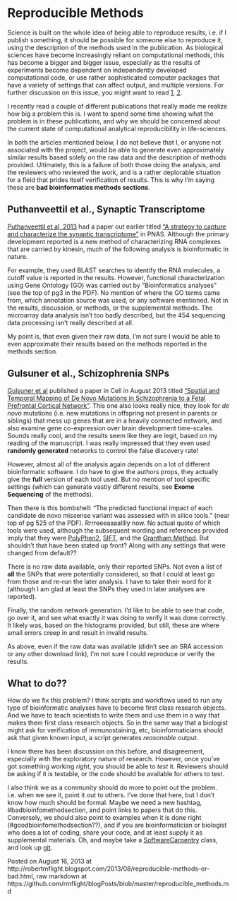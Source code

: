 # Reproducible Methods

Science is built on the whole idea of being able to reproduce results, i.e. if I publish something, it should be possible for someone else to reproduce it, using the description of the methods used in the publication. As biological sciences have become increasingly reliant on computational methods, this has become a bigger and bigger issue, especially as the results of experiments become dependent on independently developed computational code, or use rather sophisticated computer packages that have a variety of settings that can affect output, and multiple versions. For further discussion on this issue, you might want to read [1](http://bytesizebio.net/index.php/2012/08/24/can-we-make-research-software-accountable/), [2](http://ivory.idyll.org/blog/anecdotal-science.html).

I recently read a couple of different publications that really made me realize how big a problem this is. I want to spend some time showing what the problem is in these publications, and why we should be concerned about the current state of computational analytical reproducibility in life-sciences.

In both the articles mentioned below, I do not believe that I, or anyone not associated with the project, would be able to generate even approximately similar results based solely on the raw data and the description of methods provided. Ultimately, this is a failure of both those doing the analysis, and the reviewers who reviewed the work, and is a rather deplorable situation for a field that prides itself verification of results. This is why I'm saying these are **bad bioinformatics methods sections**.

## Puthanveettil et al., Synaptic Transcriptome

[Puthanveettil et al, 2013](http://doi.org/10.1073/pnas.1304422110) had a paper out earlier titled ["A strategy to capture and characterize the synaptic transcriptome"](http://doi.org/10.1073/pnas.1304422110) in PNAS. Although the primary development reported is a new method of characterizing RNA complexes that are carried by kinesin, much of the following analysis is bioinformatic in nature.

For example, they used BLAST searches to identify the RNA molecules, a cutoff value is reported in the results. However, functional characterization using Gene Ontology (GO) was carried out by "Bioinformatics analyses" (see the top of pg3 in the PDF). No mention of where the GO terms came from, which annotation source was used, or any software mentioned. Not in the results, discussion, or methods, or the supplemental methods. The microarray data analysis isn't too badly described, but the 454 sequencing data processing isn't really described at all.

My point is, that even given their raw data, I'm not sure I would be able to even approximate their results based on the methods reported in the methods section.

## Gulsuner et al., Schizophrenia SNPs

[Gulsuner et al](http://dx.doi.org/10.1016/j.cell.2013.06.049) published a paper in Cell in August 2013 titled ["Spatial and Temporal Mapping of De Novo Mutations in Schizophrenia to a Fetal Prefrontal Cortical Network"](http://dx.doi.org/10.1016/j.cell.2013.06.049). This one also looks really nice, they look for *de novo* mutations (i.e. new mutations in offspring not present in parents or siblings) that mess up genes that are in a heavily connected network, and also examine gene co-expression over brain development time-scales. Sounds really cool, and the results seem like they are legit, based on my reading of the manuscript. I was really impressed that they even used **randomly generated** networks to control the false discovery rate!

However, almost all of the analysis again depends on a lot of different bioinformatic software. I do have to give the authors props, they actually give the **full** version of each tool used. But no mention of tool specific settings (which can generate vastly different results, see **Exome Sequencing** of the methods).

Then there is this bombshell: "The predicted functional impact of each candidate de novo missense variant was assessed with in silico tools." (near top of pg 525 of the PDF). Rrrreeeaaaalllly now. No actual quote of which tools were used, although the subsequent wording and references provided imply that they were [PolyPhen2](http://www.nature.com/nmeth/journal/v7/n4/full/nmeth0410-248.html), [SIFT](http://sift.jcvi.org/), and the [Grantham Method](http://www.sciencemag.org/content/185/4154/862.long). But shouldn't that have been stated up front? Along with any settings that were changed from default??

There is no raw data available, only their reported SNPs. Not even a list of **all** the SNPs that were potentially considered, so that I could at least go from those and re-run the later analysis. I have to take their word for it (although I am glad at least the SNPs they used in later analyses are reported). 

Finally, the random network generation. I'd like to be able to see that code, go over it, and see what exactly it was doing to verify it was done correctly. It likely was, based on the histograms provided, but still, these are where small errors creep in and result in invalid results.

As above, even if the raw data was available (didn't see an SRA accession or any other download link), I'm not sure I could reproduce or verify the results.

## What to do??

How do we fix this problem? I think scripts and workflows used to run any type of bioinformatic analyses have to become first class research objects. And we have to teach scientists to write them and use them in a way that makes them first class research objects. So in the same way that a biologist might ask for verification of immunostaining, etc, bioinformaticians should ask that given known input, a script generates *reasonable* output. 

I know there has been discussion on this before, and disagreement, especially with the exploratory nature of research. However, once you've got something working *right*, you should be able to *test* it. Reviewers should be asking if it is testable, or the code should be available for others to test.

I also think we as a community should do more to point out the problem. i.e. when we see it, point it out to others. I've done that here, but I don't know how much should be formal. Maybe we need a new hashtag, #badbioinfomethodsection, and point links to papers that do this. Conversely, we should also point to examples when it is done right (#goodbioinfomethodsection??), and if you are bioinformatician or biologist who does a lot of coding, share your code, and at least supply it as supplemental materials. Oh, and maybe take a [SoftwareCarpentry](http://softwarecarpentry.org) class, and look up [git](http://git-scm.com/).


Posted on August 16, 2013 at http://robertmflight.blogspot.com/2013/08/reproducible-methods-or-bad.html, raw markdown at https://github.com/rmflight/blogPosts/blob/master/reproducible_methods.md
